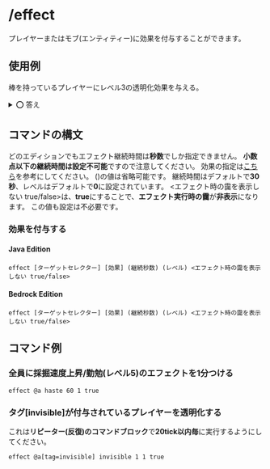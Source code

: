 # /effect
プレイヤーまたはモブ(エンティティー)に効果を付与することができます。

## 使用例
棒を持っているプレイヤーにレベル3の透明化効果を与える。
<details>
  <summary>⭕ 答え</summary>
  <div>
    反復のコマンドブロックを使用します。
    ```
    effect give @a[hasitem={item=stick}] invisible 1 3 true
    ```
    最後のtrueは効果使用時に出る靄を消すかどうかのブール値です。
    falseでも構いません。
  </div>
</details>

## コマンドの構文
どのエディションでもエフェクト継続時間は**秒数**でしか指定できません。
**小数点以下の継続時間は設定不可能**ですので注意してください。
効果の指定は[こちら](/ja/Commands/effectlist)を参考にしてください。
\()の値は省略可能です。
継続時間はデフォルトで**30秒**、レベルはデフォルトで**0**に設定されています。
\<エフェクト時の靄を表示しない true/false>は、**true**にすることで、**エフェクト実行時の靄**が**非表示**になります。
この値も設定は不必要です。
### 効果を付与する
#### Java Edition
```
effect [ターゲットセレクター] [効果] (継続秒数) (レベル) <エフェクト時の靄を表示しない true/false>
```
#### Bedrock Edition
```
effect [ターゲットセレクター] [効果] (継続秒数) (レベル) <エフェクト時の靄を表示しない true/false>
```

## コマンド例
### 全員に採掘速度上昇/勤勉(レベル5)のエフェクトを1分つける
```
effect @a haste 60 1 true
```

### タグ[invisible]が付与されているプレイヤーを透明化する
これは**リピーター(反復)のコマンドブロック**で**20tick以内毎**に実行するようにしてください。
```
effect @a[tag=invisible] invisible 1 1 true
```
